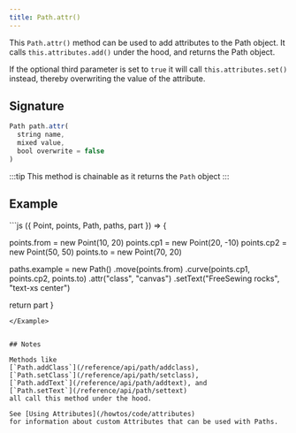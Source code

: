 ```yaml
---
title: Path.attr()
---
```


This `Path.attr()` method can be used to add attributes to the Path object.
It calls `this.attributes.add()` under the hood, and returns the Path object.

If the optional third parameter is set to `true` it will call `this.attributes.set()`
instead, thereby overwriting the value of the attribute.

## Signature

```js
Path path.attr(
  string name,
  mixed value,
  bool overwrite = false
)
```

:::tip
This method is chainable as it returns the `Path` object
:::

## Example

<Example caption=" Example of the Path.attr() method">
```js
({ Point, points, Path, paths, part }) => {

points.from = new Point(10, 20)
points.cp1 = new Point(20, -10)
points.cp2 = new Point(50, 50)
points.to = new Point(70, 20)

paths.example = new Path()
.move(points.from)
.curve(points.cp1, points.cp2, points.to)
.attr("class", "canvas")
.setText("FreeSewing rocks", "text-xs center")

return part
}

```
</Example>


## Notes

Methods like
[`Path.addClass`](/reference/api/path/addclass),
[`Path.setClass`](/reference/api/path/setclass),
[`Path.addText`](/reference/api/path/addtext), and
[`Path.setText`](/reference/api/path/settext)
all call this method under the hood.

See [Using Attributes](/howtos/code/attributes)
for information about custom Attributes that can be used with Paths.
```
